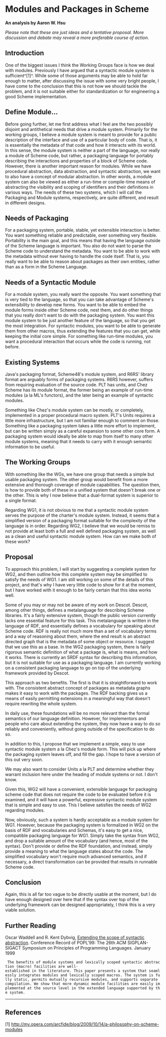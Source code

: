 = Modules and Packages in Scheme =

'''An analysis by Aaron W. Hsu'''

''Please note that these are just ideas and a tentative proposal. More discussion and debate may reveal a more preferable course of action.''

== Introduction ==

One of the biggest issues I think the Working Groups face is how we deal with modules. Previously I have argued that a syntactic module system is sufficient^[1]^. While some of those arguments may be able to hold far enough to matter, after discussing the issue with some very bright people, I have come to the conclusion that this is not how we should tackle the problem, and it is not suitable either for standardization or for engineering a good Scheme implementation.

== Define Module... ==

Before going further, let me first address what I feel are the two possibly disjoint and antithetical needs that drive a module system. Primarily for the working groups, I believe a module system is meant to provide for a public description of the interface and use of a particular body of code. That is, it is essentially the metadata of that code and how it interacts with its world. In this sense, the module system is neither a part of the language, nor really a module of Scheme code, but rather, a packaging language for portably describing the interactions and properties of a block of Scheme code. However, there is another important reason for modules. While we have procedural abstraction, data abstraction, and syntactic abstraction, we want to also have a concept of modular abstraction. In other words, a module system can also be viewed as either a run-time or compile-time means of abstracting the visibility and scoping of identifiers and their definitions in various ways. The needs of these two systems, which I will call the Packaging and Module systems, respectively, are quite different, and result in different designs.

== Needs of Packaging ==

For a packaging system, portable, stable, yet extensible interaction is better. You want something reliable and predictable, over something very flexible. Portability is the main goal, and this means that having the language outside of the Scheme language is important. You also do not want to parse the Scheme code to understand the metadata. You want to be able to work with the metadata without ever having to handle the code itself. That is, you really want to be able to reason about packages as their own entities, rather than as a form in the Scheme Language.

== Needs of a Syntactic Module ==

For a module system, you really want the opposite. You want something that is very tied to the language, so that you can take advantage of Scheme's extensibility to develop new forms. You want to be able to embed the module forms inside other Scheme code, nest them, and do other things that you really don't want to do with the packaging system. You want this module system to be just another feature of the language, so that you get the most integration. For syntactic modules, you want to be able to generate them from other macros, thus extending the features that you can get, while keeping the initial core simple. For something like run-time modules, you want a procedural interaction that occurs while the code is running, not before.

== Existing Systems ==

Java's packaging format, Scheme48's module system, and R6RS' library format are arguably forms of packaging systems. R6RS however, suffers from requiring evaluation of the source code. PLT has units, and Chez Scheme has its module format, the former being an example of run-time modules (a la ML's functors), and the later being an example of syntactic modules.

Something like Chez's module system can be mostly, or completely, implemented in a proper procedural macro system. PLT's Units requires a little more infrastructure, but I am not familiar enough to comment on those. Something like a packaging system takes a little more effort to implement, but can be written simply as a careful expansion to some other core form. A packaging system would ideally be able to map from itself to many other module systems, meaning that it needs to carry with it enough semantic information to be useful.

== The Working Groups ==

With something like the WGs, we have one group that needs a simple but usable packaging system. The other group would benefit from a more extensive and thorough coverage of module capabilities. The question then, is how to provide both of these in a unified system that doesn't break one or the other. This is why I now believe that a dual-format system is superior to a single format.

Regarding WG1, it is not obvious to me that a syntactic module system serves the purpose of the charter's module system. Instead, it seems that a simplified version of a packaging format suitable for the complexity of the language is in order. Regarding WG2, I believe that we would be remiss to not provide at least both a full and well defined packaging system, as well as a clean and useful syntactic module system. How can we make both of these work?

== Proposal ==

To approach this problem, I will start by suggesting a complete system for WG2, and then outline how this complete system may be simplified to satisfy the needs of WG1. I am still working on some of the details of this project, and that's why I have very little code to show for it at the moment, but I have worked with it enough to be fairly certain that this idea works well.

Some of you may or may not be aware of my work on Descot. Descot, among other things, defines a metalanguage for describing Scheme libraries. It's a fairly extensive system, though the public version currently lacks one essential feature for this task. This metalanguage is written in the language of RDF, and essentially defines a vocabulary for speaking about Scheme code. RDF is really not much more than a set of vocabulary terms and a way of reasoning about them, where the end result is an abstract directed graph that is the metadata of some object or resource. I suggest that we use this as a base. In the WG2 packaging system, there is fairly rigorous semantic definition of what a package is, what is means, and how it works. There is currently an SRDF syntax for describing this information, but it is not suitable for use as a packaging language. I am currently working on a consistent packaging language to go on top of the underlying framework provided by Descot.

This approach as two benefits. The first is that it is straightforward to work with. The consistent abstract concept of packages as metadata graphs makes it easy to work with the packages. The RDF backing gives us a means of easily permitting extensions in a meaningful way that doesn't require rewriting the whole system.

In daily use, these foundations will be no more relevant than the formal semantics of our language definition. However, for implementors and people who care about extending the system, they now have a way to do so reliably and conveniently, without going outside of the specification to do so.

In addition to this, I propose that we implement a simple, easy to use syntactic module system a la Chez's module form. This will pick up where the packaging system leaves off, and fill the gap. I hope to have a version of this out very soon.

We may also want to consider Units a la PLT and determine whether they warrant inclusion here under the heading of module systems or not. I don't know.

Given this, WG2 will have a convenient, extensible language for packaging scheme code that does not require the code to be evaluated before it is examined, and it will have a powerful, expressive syntactic module system that is simple and easy to use. This I believe satisfies the needs of WG2 regarding modules.

Now, obviously, such a system is hardly acceptable as a module system for WG1. However, because the packaging system is formalized in WG2 on the basis of RDF and vocabularies and Schemas, it's easy to get a nice, compatible packaging language for WG1. Simply take the syntax from WG2, and drop a suitable amount of the vocabulary (and hence, most of the syntax). Don't provide or define the RDF foundation, and instead, simply provide a meaning to what the language states about the code. The simplified vocabulary won't require much advanced semantics, and if necessary, a direct transformation can be provided that results in runnable Scheme code.

== Conclusion ==

Again, this is all far too vague to be directly usable at the moment, but I do have enough designed over here that if the syntax over top of the underlying framework can be designed appropriately, I think this is a very viable solution.

== Further Reading ==

Oscar Waddell and R. Kent Dybvig, [[http://www.cs.indiana.edu/~dyb/pubs/popl99.pdf|Extending the scope of syntactic abstraction]]. Conference Record of POPL'99: The 26th ACM SIGPLAN-SIGACT Symposium on Principles of Programming Languages. January 1999

  The benefits of module systems and lexically scoped syntactic abstraction (macro) facilities are well-established in the literature. This paper presents a system that seamlessly integrates modules and lexically scoped macros. The system is fully static, permits mutually recursive modules, and supports separate compilation. We show that more dynamic module facilities are easily implemented at the source level in the extended language supported by the system.

-----

== References ==

[1] http://my.opera.com/arcfide/blog/2009/10/14/a-philosophy-on-scheme-modules
